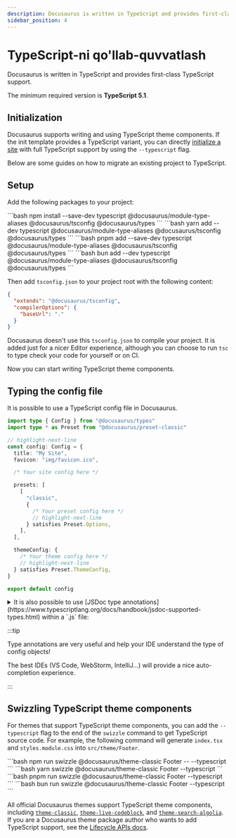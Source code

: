 ```yaml
---
description: Docusaurus is written in TypeScript and provides first-class TypeScript support.
sidebar_position: 4
---
```



# TypeScript-ni qo'llab-quvvatlash

Docusaurus is written in TypeScript and provides first-class TypeScript support.

The minimum required version is **TypeScript 5.1**.

## Initialization

Docusaurus supports writing and using TypeScript theme components. If the init template provides a TypeScript variant, you can directly [initialize a site](./installation.mdx#scaffold-project-website) with full TypeScript support by using the `--typescript` flag.

Below are some guides on how to migrate an existing project to TypeScript.

## Setup

Add the following packages to your project:

<Tabs groupId="package-installation">
  <TabItem value="npm" label="npm">
    ```bash
    npm install --save-dev typescript @docusaurus/module-type-aliases @docusaurus/tsconfig @docusaurus/types
    ```
  </TabItem>
  <TabItem value="yarn" label="Yarn">
    ```bash
    yarn add --dev typescript @docusaurus/module-type-aliases @docusaurus/tsconfig @docusaurus/types
    ```
  </TabItem>
  <TabItem value="pnpm" label="pnpm">
    ```bash
    pnpm add --save-dev typescript @docusaurus/module-type-aliases @docusaurus/tsconfig @docusaurus/types
    ```
  </TabItem>
  <TabItem value="bun" label="Bun">
    ```bash
    bun add --dev typescript @docusaurus/module-type-aliases @docusaurus/tsconfig @docusaurus/types
    ```
  </TabItem>

</Tabs>

Then add `tsconfig.json` to your project root with the following content:

```json title="tsconfig.json"
{
  "extends": "@docusaurus/tsconfig",
  "compilerOptions": {
    "baseUrl": "."
  }
}
```

Docusaurus doesn't use this `tsconfig.json` to compile your project. It is added just for a nicer Editor experience, although you can choose to run `tsc` to type check your code for yourself or on CI.

Now you can start writing TypeScript theme components.

## Typing the config file

It is possible to use a TypeScript config file in Docusaurus.

```ts title="docusaurus.config.ts"
import type { Config } from "@docusaurus/types"
import type * as Preset from "@docusaurus/preset-classic"

// highlight-next-line
const config: Config = {
  title: "My Site",
  favicon: "img/favicon.ico",

  /* Your site config here */

  presets: [
    [
      "classic",
      {
        /* Your preset config here */
        // highlight-next-line
      } satisfies Preset.Options,
    ],
  ],

  themeConfig: {
    /* Your theme config here */
    // highlight-next-line
  } satisfies Preset.ThemeConfig,
}

export default config
```

<details>
  <summary>It is also possible to use [JSDoc type annotations](https://www.typescriptlang.org/docs/handbook/jsdoc-supported-types.html) within a `.js` file:</summary>

By default, the Docusaurus TypeScript config does not type-check JavaScript files.

The `// @ts-check` comment ensures the config file is properly type-checked when running `npx tsc`.

```js title="docusaurus.config.js"
// highlight-next-line
// @ts-check

// highlight-next-line
/** @type {import('@docusaurus/types').Config} */
const config = {
  tagline: "Dinosaurs are cool",
  favicon: "img/favicon.ico",

  /* Your site config here */

  presets: [
    [
      "@docusaurus/preset-classic",
      // highlight-next-line
      /** @type {import('@docusaurus/preset-classic').Options} */
      (
        {
          /* Your preset config here */
        }
      ),
    ],
  ],
  themeConfig:
    // highlight-next-line
    /** @type {import('@docusaurus/preset-classic').ThemeConfig} */
    (
      {
        /* Your theme config here */
      }
    ),
}

export default config
```

</details>

:::tip

Type annotations are very useful and help your IDE understand the type of config objects!

The best IDEs (VS Code, WebStorm, IntelliJ...) will provide a nice auto-completion experience.

:::

## Swizzling TypeScript theme components

For themes that support TypeScript theme components, you can add the `--typescript` flag to the end of the `swizzle` command to get TypeScript source code. For example, the following command will generate `index.tsx` and `styles.module.css` into `src/theme/Footer`.

<Tabs groupId="package-installation">
  <TabItem value="npm" label="npm">
    ```bash
    npm run swizzle @docusaurus/theme-classic Footer -- --typescript
    ```
  </TabItem>
  <TabItem value="yarn" label="Yarn">
    ```bash
    yarn swizzle @docusaurus/theme-classic Footer --typescript
    ```
  </TabItem>
  <TabItem value="pnpm" label="pnpm">
    ```bash
    pnpm run swizzle @docusaurus/theme-classic Footer --typescript
    ```
  </TabItem>
  <TabItem value="bun" label="Bun">
    ```bash
    bun run swizzle @docusaurus/theme-classic Footer --typescript
    ```
  </TabItem>

</Tabs>

All official Docusaurus themes support TypeScript theme components, including [`theme-classic`](./api/themes/theme-classic.mdx), [`theme-live-codeblock`](./api/themes/theme-live-codeblock.mdx), and [`theme-search-algolia`](./api/themes/theme-search-algolia.mdx). If you are a Docusaurus theme package author who wants to add TypeScript support, see the [Lifecycle APIs docs](./api/plugin-methods/extend-infrastructure.mdx#getTypeScriptThemePath).
